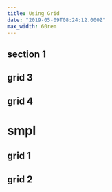 ```yaml
---
title: Using Grid
date: "2019-05-09T08:24:12.000Z"
max_width: 60rem
---
```



## section 1

[](@grid.smpl,layoutFixed)

[](@section)

## grid 3

[](@section)

## grid 4

[](@grid)

<Dummy text="grid" />

[](@gridend)

# smpl

[](@grid.smpl,layoutFixed)

## grid 1

[](@grid)

## grid 2

[](@gridend)
